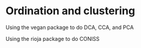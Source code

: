 
# Ordination and clustering {#ordination-cluster}

Using the vegan package to do DCA, CCA, and PCA

Using the rioja package to do CONISS
